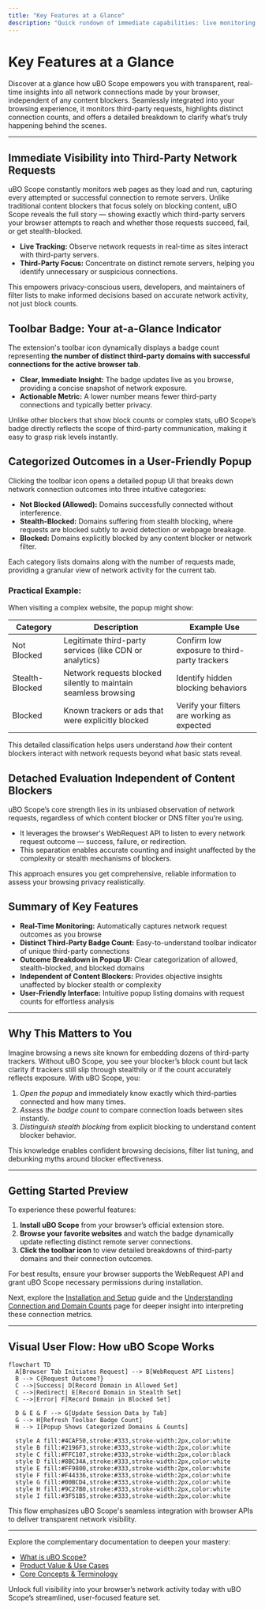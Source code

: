 ```yaml
---
title: "Key Features at a Glance"
description: "Quick rundown of immediate capabilities: live monitoring of third-party requests, badge count reporting in the toolbar, detached evaluation from content blockers, and breakdown of connection types within the popup UI."
---
```


# Key Features at a Glance

Discover at a glance how uBO Scope empowers you with transparent, real-time insights into all network connections made by your browser, independent of any content blockers. Seamlessly integrated into your browsing experience, it monitors third-party requests, highlights distinct connection counts, and offers a detailed breakdown to clarify what’s truly happening behind the scenes.

---

## Immediate Visibility into Third-Party Network Requests

uBO Scope constantly monitors web pages as they load and run, capturing every attempted or successful connection to remote servers. Unlike traditional content blockers that focus solely on blocking content, uBO Scope reveals the full story — showing exactly which third-party servers your browser attempts to reach and whether those requests succeed, fail, or get stealth-blocked.

- **Live Tracking:** Observe network requests in real-time as sites interact with third-party servers.
- **Third-Party Focus:** Concentrate on distinct remote servers, helping you identify unnecessary or suspicious connections.

This empowers privacy-conscious users, developers, and maintainers of filter lists to make informed decisions based on accurate network activity, not just block counts.

## Toolbar Badge: Your at-a-Glance Indicator

The extension's toolbar icon dynamically displays a badge count representing **the number of distinct third-party domains with successful connections for the active browser tab**.

- **Clear, Immediate Insight:** The badge updates live as you browse, providing a concise snapshot of network exposure.
- **Actionable Metric:** A lower number means fewer third-party connections and typically better privacy.

Unlike other blockers that show block counts or complex stats, uBO Scope’s badge directly reflects the scope of third-party communication, making it easy to grasp risk levels instantly.

## Categorized Outcomes in a User-Friendly Popup

Clicking the toolbar icon opens a detailed popup UI that breaks down network connection outcomes into three intuitive categories:

- **Not Blocked (Allowed):** Domains successfully connected without interference.
- **Stealth-Blocked:** Domains suffering from stealth blocking, where requests are blocked subtly to avoid detection or webpage breakage.
- **Blocked:** Domains explicitly blocked by any content blocker or network filter.

Each category lists domains along with the number of requests made, providing a granular view of network activity for the current tab.

### Practical Example:

When visiting a complex website, the popup might show:

| Category        | Description                             | Example Use                          |
|-----------------|-------------------------------------|------------------------------------|
| Not Blocked     | Legitimate third-party services (like CDN or analytics) | Confirm low exposure to third-party trackers |
| Stealth-Blocked | Network requests blocked silently to maintain seamless browsing | Identify hidden blocking behaviors |
| Blocked         | Known trackers or ads that were explicitly blocked | Verify your filters are working as expected |

This detailed classification helps users understand *how* their content blockers interact with network requests beyond what basic stats reveal.

## Detached Evaluation Independent of Content Blockers

uBO Scope’s core strength lies in its unbiased observation of network requests, regardless of which content blocker or DNS filter you’re using.

- It leverages the browser's WebRequest API to listen to every network request outcome — success, failure, or redirection.
- This separation enables accurate counting and insight unaffected by the complexity or stealth mechanisms of blockers.

This approach ensures you get comprehensive, reliable information to assess your browsing privacy realistically.

## Summary of Key Features

- **Real-Time Monitoring:** Automatically captures network request outcomes as you browse
- **Distinct Third-Party Badge Count:** Easy-to-understand toolbar indicator of unique third-party connections
- **Outcome Breakdown in Popup UI:** Clear categorization of allowed, stealth-blocked, and blocked domains
- **Independent of Content Blockers:** Provides objective insights unaffected by blocker stealth or complexity
- **User-Friendly Interface:** Intuitive popup listing domains with request counts for effortless analysis

---

## Why This Matters to You

Imagine browsing a news site known for embedding dozens of third-party trackers. Without uBO Scope, you see your blocker’s block count but lack clarity if trackers still slip through stealthily or if the count accurately reflects exposure. With uBO Scope, you:

1. *Open the popup* and immediately know exactly which third-parties connected and how many times.
2. *Assess the badge count* to compare connection loads between sites instantly.
3. *Distinguish stealth blocking* from explicit blocking to understand content blocker behavior.

This knowledge enables confident browsing decisions, filter list tuning, and debunking myths around blocker effectiveness.

---

## Getting Started Preview

To experience these powerful features:

1. **Install uBO Scope** from your browser’s official extension store.
2. **Browse your favorite websites** and watch the badge dynamically update reflecting distinct remote server connections.
3. **Click the toolbar icon** to view detailed breakdowns of third-party domains and their connection outcomes.

<Tip>
For best results, ensure your browser supports the WebRequest API and grant uBO Scope necessary permissions during installation.
</Tip>

Next, explore the [Installation and Setup](https://github.com/gorhill/uBO-Scope#installation) guide and the [Understanding Connection and Domain Counts](../guides/core-workflows/understanding-domain-counts) page for deeper insight into interpreting these connection metrics.

---

## Visual User Flow: How uBO Scope Works

```mermaid
flowchart TD
  A[Browser Tab Initiates Request] --> B[WebRequest API Listens]
  B --> C{Request Outcome?}
  C -->|Success| D[Record Domain in Allowed Set]
  C -->|Redirect| E[Record Domain in Stealth Set]
  C -->|Error| F[Record Domain in Blocked Set]

  D & E & F --> G[Update Session Data by Tab]
  G --> H[Refresh Toolbar Badge Count]
  H --> I[Popup Shows Categorized Domains & Counts]

  style A fill:#4CAF50,stroke:#333,stroke-width:2px,color:white
  style B fill:#2196F3,stroke:#333,stroke-width:2px,color:white
  style C fill:#FFC107,stroke:#333,stroke-width:2px,color:black
  style D fill:#8BC34A,stroke:#333,stroke-width:2px,color:white
  style E fill:#FF9800,stroke:#333,stroke-width:2px,color:white
  style F fill:#F44336,stroke:#333,stroke-width:2px,color:white
  style G fill:#00BCD4,stroke:#333,stroke-width:2px,color:white
  style H fill:#9C27B0,stroke:#333,stroke-width:2px,color:white
  style I fill:#3F51B5,stroke:#333,stroke-width:2px,color:white
```

This flow emphasizes uBO Scope's seamless integration with browser APIs to deliver transparent network visibility.

---

Explore the complementary documentation to deepen your mastery:
- [What is uBO Scope?](../product-introduction/what-is-ubo-scope)
- [Product Value & Use Cases](../product-introduction/value-and-use-cases)
- [Core Concepts & Terminology](../architecture-and-concepts/core-concepts-terminology)

Unlock full visibility into your browser’s network activity today with uBO Scope’s streamlined, user-focused feature set.
